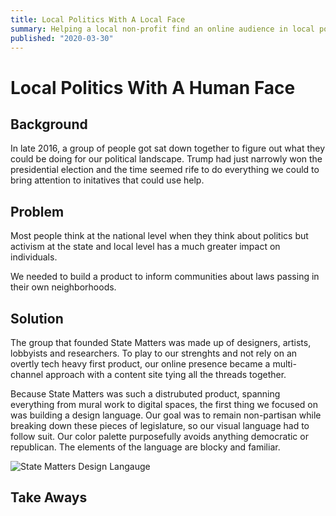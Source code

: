 ```yaml
---
title: Local Politics With A Local Face
summary: Helping a local non-profit find an online audience in local political awareness.
published: "2020-03-30"
---
```


# Local Politics With A Human Face

## Background

In late 2016, a group of people got sat down together to figure out what they could be doing for our political landscape. Trump had just narrowly won the presidential election and the time seemed rife to do everything we could to bring attention to initatives that could use help.

## Problem

Most people think at the national level when they think about politics but activism at the state and local level has a much greater impact on individuals.

We needed to build a product to inform communities about laws passing in their own neighborhoods.

## Solution

The group that founded State Matters was made up of designers, artists, lobbyists and researchers. To play to our strenghts and not rely on an overtly tech heavy first product, our online presence became a multi-channel approach with a content site tying all the threads together.

Because State Matters was such a distrubuted product, spanning everything from mural work to digital spaces, the first thing we focused on was building a design language. Our goal was to remain non-partisan while breaking down these pieces of legislature, so our visual language had to follow suit. Our color palette purposefully avoids anything democratic or republican. The elements of the language are blocky and familiar.

![State Matters Design Langauge]()

## Take Aways
